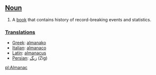 ==[[Noun]]==

# A [[book]] that contains history of record-breaking events and statistics.

===[[Translations]]===

*[[Greek]]: [[almanako]]
*[[Italian]]: [[almanaco]]
*[[Latin]]: [[almanacus]]
*[[Persian]]: [[زیگ]] (Zig)

[[pl:Almanac]]